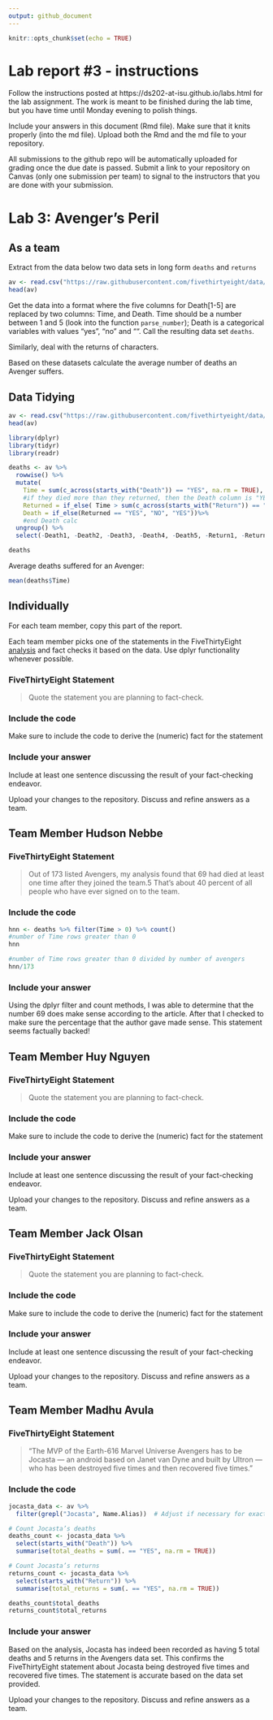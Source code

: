 ```yaml
---
output: github_document
---
```


<!-- README.md is generated from README.Rmd. Please edit the README.Rmd file -->


```r
knitr::opts_chunk$set(echo = TRUE)
```

# Lab report #3 - instructions

Follow the instructions posted at https://ds202-at-isu.github.io/labs.html for the lab assignment. The work is meant to be finished during the lab time, but you have time until Monday evening to polish things.

Include your answers in this document (Rmd file). Make sure that it knits properly (into the md file). Upload both the Rmd and the md file to your repository.  

All submissions to the github repo will be automatically uploaded for grading once the due date is passed.
Submit a link to your repository on Canvas (only one submission per team) to signal to the instructors that you are done with your submission.

# Lab 3: Avenger's Peril

## As a team

Extract from the data below two data sets in long form `deaths` and `returns`

```r
av <- read.csv("https://raw.githubusercontent.com/fivethirtyeight/data/master/avengers/avengers.csv", stringsAsFactors = FALSE)
head(av)
```

Get the data into a format where the five columns for Death[1-5] are replaced by two columns: Time, and Death. Time should be a number between 1 and 5 (look into the function `parse_number`); Death is a categorical variables with values "yes", "no" and "". Call the resulting data set `deaths`. 

Similarly, deal with the returns of characters.

Based on these datasets calculate the average number of deaths an Avenger suffers.

## Data Tidying

```r
av <- read.csv("https://raw.githubusercontent.com/fivethirtyeight/data/master/avengers/avengers.csv", stringsAsFactors = FALSE)
head(av)
```


```r
library(dplyr)
library(tidyr)
library(readr)

deaths <- av %>%
  rowwise() %>%  
  mutate(
    Time = sum(c_across(starts_with("Death")) == "YES", na.rm = TRUE),
    #if they died more than they returned, then the Death column is "YES"
    Returned = if_else( Time > sum(c_across(starts_with("Return")) == "YES", na.rm = TRUE), "NO", "YES"),
    Death = if_else(Returned == "YES", "NO", "YES"))%>%
    #end Death calc  
  ungroup() %>%
  select(-Death1, -Death2, -Death3, -Death4, -Death5, -Return1, -Return2, -Return3, -Return4, -Return5)

deaths
```

Average deaths suffered for an Avenger:
```r
mean(deaths$Time)
```

## Individually

For each team member, copy this part of the report. 

Each team member picks one of the statements in the FiveThirtyEight [analysis](https://fivethirtyeight.com/features/avengers-death-comics-age-of-ultron/) and fact checks it based on the data. Use dplyr functionality whenever possible.

### FiveThirtyEight Statement

> Quote the statement you are planning to fact-check.

### Include the code

Make sure to include the code to derive the (numeric) fact for the statement

### Include your answer

Include at least one sentence discussing the result of your fact-checking endeavor.

Upload your changes to the repository. Discuss and refine answers as a team.


## Team Member Hudson Nebbe


### FiveThirtyEight Statement

> Out of 173 listed Avengers, my analysis found that 69 had died at least one time after they joined the team.5 That’s about 40 percent of all people who have ever signed on to the team.

### Include the code

``` r
hnn <- deaths %>% filter(Time > 0) %>% count()
#number of Time rows greater than 0
hnn

#number of Time rows greater than 0 divided by number of avengers
hnn/173

```

### Include your answer

Using the dplyr filter and count methods, I was able to determine that the number 69 does make sense according to the article. After that I checked to make sure the percentage that the author gave made sense. This statement seems factually backed!

## Team Member Huy Nguyen

### FiveThirtyEight Statement

> Quote the statement you are planning to fact-check.

### Include the code

Make sure to include the code to derive the (numeric) fact for the statement

### Include your answer

Include at least one sentence discussing the result of your fact-checking endeavor.

Upload your changes to the repository. Discuss and refine answers as a team.

## Team Member Jack Olsan

### FiveThirtyEight Statement

> Quote the statement you are planning to fact-check.

### Include the code

Make sure to include the code to derive the (numeric) fact for the statement

### Include your answer

Include at least one sentence discussing the result of your fact-checking endeavor.

Upload your changes to the repository. Discuss and refine answers as a team.

## Team Member Madhu Avula

### FiveThirtyEight Statement

> “The MVP of the Earth-616 Marvel Universe Avengers has to be Jocasta — an android based on Janet van Dyne and built by Ultron — who has been destroyed five times and then recovered five times.”

### Include the code

```r
jocasta_data <- av %>%
  filter(grepl("Jocasta", Name.Alias))  # Adjust if necessary for exact match

# Count Jocasta’s deaths
deaths_count <- jocasta_data %>%
  select(starts_with("Death")) %>%
  summarise(total_deaths = sum(. == "YES", na.rm = TRUE))

# Count Jocasta’s returns
returns_count <- jocasta_data %>%
  select(starts_with("Return")) %>%
  summarise(total_returns = sum(. == "YES", na.rm = TRUE))

deaths_count$total_deaths
returns_count$total_returns
```

### Include your answer
Based on the analysis, Jocasta has indeed been recorded as having 5 total deaths and 5 returns in the Avengers data set. This confirms the FiveThirtyEight statement about Jocasta being destroyed five times and recovered five times. The statement is accurate based on the data set provided.

Upload your changes to the repository. Discuss and refine answers as a team.
